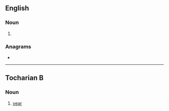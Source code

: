 {{also|Pikul}}
==English==

===Noun===
{{en-noun}}

# {{alternative form of|en|picul}}

===Anagrams===
* {{anagrams|en|a=iklpu|Pulik|pulik}}

----

==Tocharian B==

===Noun===
{{head|txb|noun}}

# [[year]]